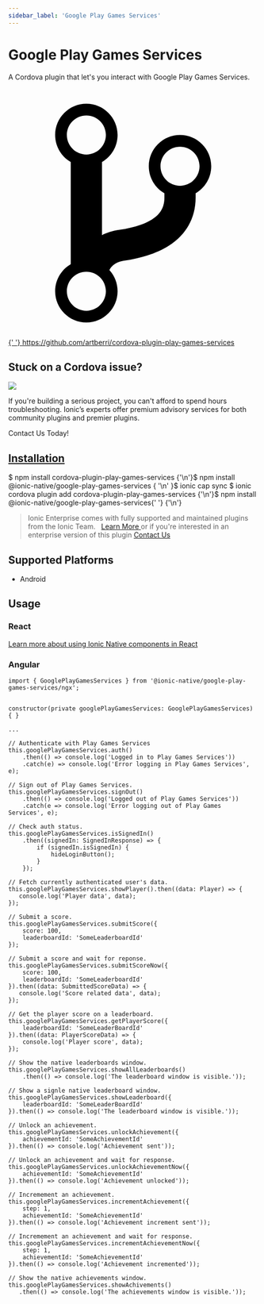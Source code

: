 ```yaml
---
sidebar_label: 'Google Play Games Services'
---
```



# Google Play Games Services

A Cordova plugin that let's you interact with Google Play Games Services.

<p>
  <a
    href="https://github.com/artberri/cordova-plugin-play-games-services"
    target="_blank"
    rel="noopener"
    className="git-link"
  >
    <svg viewBox="0 0 512 512">
      <path d="M416 160c0-35.3-28.7-64-64-64s-64 28.7-64 64c0 23.7 12.9 44.3 32 55.4v8.6c0 19.9-7.8 33.7-25.3 44.9-15.4 9.8-38.1 17.1-67.5 21.5-14 2.1-25.7 6-35.2 10.7V151.4c19.1-11.1 32-31.7 32-55.4 0-35.3-28.7-64-64-64S96 60.7 96 96c0 23.7 12.9 44.3 32 55.4v209.2c-19.1 11.1-32 31.7-32 55.4 0 35.3 28.7 64 64 64s64-28.7 64-64c0-16.6-6.3-31.7-16.7-43.1 1.9-4.9 9.7-16.3 29.4-19.3 38.8-5.8 68.9-15.9 92.3-30.8 36-22.8 55-57 55-98.8v-8.6c19.1-11.1 32-31.7 32-55.4zM160 56c22.1 0 40 17.9 40 40s-17.9 40-40 40-40-17.9-40-40 17.9-40 40-40zm0 400c-22.1 0-40-17.9-40-40s17.9-40 40-40 40 17.9 40 40-17.9 40-40 40zm192-256c-22.1 0-40-17.9-40-40s17.9-40 40-40 40 17.9 40 40-17.9 40-40 40z"></path>
    </svg>{' '}
    https://github.com/artberri/cordova-plugin-play-games-services
  </a>
</p>

<h2>Stuck on a Cordova issue?</h2>
<DocsCard
  className="cordova-ee-card"
  header="Don't waste precious time on plugin issues."
  href="https://ionicframework.com/sales?product_of_interest=Ionic%20Native"
>
  <div>
    <img src={require('./_assets/img/native-cordova-bot.png').default} class="cordova-ee-img" />
    <p>
      If you're building a serious project, you can't afford to spend hours troubleshooting. Ionic’s experts offer
      premium advisory services for both community plugins and premier plugins.
    </p>
    <DocsButton className="native-ee-detail">Contact Us Today!</DocsButton>
  </div>
</DocsCard>

<h2 id="installation">
  <a href="#installation">Installation</a>
</h2>
<Tabs
  groupId="runtime"
  defaultValue="Capacitor"
  values={[
    { value: 'Capacitor', label: 'Capacitor' },
    { value: 'Cordova', label: 'Cordova' },
    { value: 'Enterprise', label: 'Enterprise' },
  ]}
>
  <TabItem value="Capacitor">
    <CodeBlock className="language-shell">
      $ npm install cordova-plugin-play-games-services {'\n'}$ npm install @ionic-native/google-play-games-services {
        '\n'
      }$ ionic cap sync
    </CodeBlock>
  </TabItem>
  <TabItem value="Cordova">
    <CodeBlock className="language-shell">
      $ ionic cordova plugin add cordova-plugin-play-games-services {'\n'}$ npm install @ionic-native/google-play-games-services{' '}
      {'\n'}
    </CodeBlock>
  </TabItem>
  <TabItem value="Enterprise">
    <blockquote>
      Ionic Enterprise comes with fully supported and maintained plugins from the Ionic Team. &nbsp;
      <a class="btn" href="https://ionic.io/docs/premier-plugins">
        Learn More
      </a> or if you're interested in an enterprise version of this plugin <a
        class="btn"
        href="https://ionicframework.com/sales?product_of_interest=Ionic%20Enterprise%20Engine"
      >
        Contact Us
      </a>
    </blockquote>
  </TabItem>
</Tabs>

## Supported Platforms

- Android

## Usage

### React

[Learn more about using Ionic Native components in React](../native-community.md#react)

### Angular

```tsx
import { GooglePlayGamesServices } from '@ionic-native/google-play-games-services/ngx';


constructor(private googlePlayGamesServices: GooglePlayGamesServices) { }

...

// Authenticate with Play Games Services
this.googlePlayGamesServices.auth()
    .then(() => console.log('Logged in to Play Games Services'))
    .catch(e) => console.log('Error logging in Play Games Services', e);

// Sign out of Play Games Services.
this.googlePlayGamesServices.signOut()
    .then(() => console.log('Logged out of Play Games Services'))
    .catch(e => console.log('Error logging out of Play Games Services', e);

// Check auth status.
this.googlePlayGamesServices.isSignedIn()
    .then((signedIn: SignedInResponse) => {
        if (signedIn.isSignedIn) {
            hideLoginButton();
        }
    });

// Fetch currently authenticated user's data.
this.googlePlayGamesServices.showPlayer().then((data: Player) => {
   console.log('Player data', data);
});

// Submit a score.
this.googlePlayGamesServices.submitScore({
    score: 100,
    leaderboardId: 'SomeLeaderboardId'
});

// Submit a score and wait for reponse.
this.googlePlayGamesServices.submitScoreNow({
    score: 100,
    leaderboardId: 'SomeLeaderboardId'
}).then((data: SubmittedScoreData) => {
   console.log('Score related data', data);
});

// Get the player score on a leaderboard.
this.googlePlayGamesServices.getPlayerScore({
    leaderboardId: 'SomeLeaderBoardId'
}).then((data: PlayerScoreData) => {
    console.log('Player score', data);
});

// Show the native leaderboards window.
this.googlePlayGamesServices.showAllLeaderboards()
    .then(() => console.log('The leaderboard window is visible.'));

// Show a signle native leaderboard window.
this.googlePlayGamesServices.showLeaderboard({
    leaderboardId: 'SomeLeaderBoardId'
}).then(() => console.log('The leaderboard window is visible.'));

// Unlock an achievement.
this.googlePlayGamesServices.unlockAchievement({
    achievementId: 'SomeAchievementId'
}).then(() => console.log('Achievement sent'));

// Unlock an achievement and wait for response.
this.googlePlayGamesServices.unlockAchievementNow({
    achievementId: 'SomeAchievementId'
}).then(() => console.log('Achievement unlocked'));

// Incremement an achievement.
this.googlePlayGamesServices.incrementAchievement({
    step: 1,
    achievementId: 'SomeAchievementId'
}).then(() => console.log('Achievement increment sent'));

// Incremement an achievement and wait for response.
this.googlePlayGamesServices.incrementAchievementNow({
    step: 1,
    achievementId: 'SomeAchievementId'
}).then(() => console.log('Achievement incremented'));

// Show the native achievements window.
this.googlePlayGamesServices.showAchivements()
   .then(() => console.log('The achievements window is visible.'));

```
